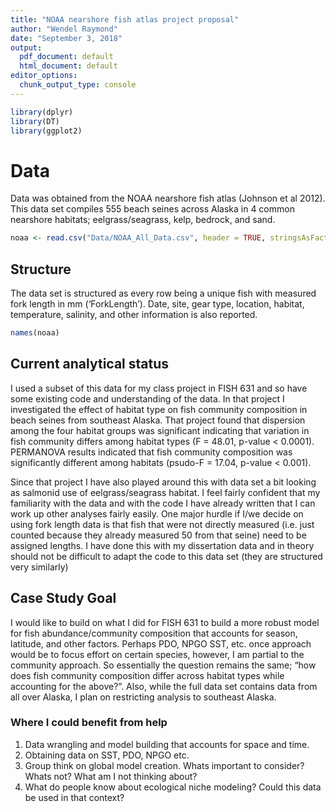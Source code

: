 ```yaml
---
title: "NOAA nearshore fish atlas project proposal"
author: "Wendel Raymond"
date: "September 3, 2018"
output:
  pdf_document: default
  html_document: default
editor_options:
  chunk_output_type: console
---
```


```r
library(dplyr)
library(DT)
library(ggplot2)
```

# Data
Data was obtained from the NOAA nearshore fish atlas (Johnson et al 2012). This data set compiles 555 beach seines across Alaska in 4 common nearshore habitats; eelgrass/seagrass, kelp, bedrock, and sand. 

```r
noaa <- read.csv("Data/NOAA_All_Data.csv", header = TRUE, stringsAsFactors = FALSE)
```

## Structure
The data set is structured as every row being a unique fish with measured fork length in mm ('ForkLength'). Date, site, gear type, location, habitat, temperature, salinity, and other information is also reported.
```r
names(noaa)
```

## Current analytical status
I used a subset of this data for my class project in FISH 631 and so have some existing code and understanding of the data. In that project I investigated the effect of habitat type on fish community composition in beach seines from southeast Alaska. That project found that dispersion among the four habitat groups was significant indicating that variation in fish community differs among habitat types (F = 48.01, p-value < 0.0001). PERMANOVA results indicated that fish community composition was significantly different among habitats (psudo-F = 17.04, p-value < 0.001).

Since that project I have also played around this with data set a bit looking as salmonid use of eelgrass/seagrass habitat. I feel fairly confident that my familiarity with the data and with the code I have already written that I can work up other analyses fairly easily. One major hurdle if I/we decide on using fork length data is that fish that were not directly measured (i.e. just counted because they already measured 50 from that seine) need to be assigned lengths. I have done this with my dissertation data and in theory should not be difficult to adapt the code to this data set (they are structured very similarly)

## Case Study Goal
I would like to build on what I did for FISH 631 to build a more robust model for fish abundance/community composition that accounts for season, latitude, and other factors. Perhaps PDO, NPGO SST, etc. once approach would be to focus effort on certain species, however, I am partial to the community approach. So essentially the question remains the same; "how does fish community composition differ across habitat types while accounting for the above?". Also, while the full data set contains data from all over Alaska, I plan on restricting analysis to southeast Alaska. 

### Where I could benefit from help
1. Data wrangling and model building that accounts for space and time. 
2. Obtaining data on SST, PDO, NPGO etc.
3. Group think on global model creation. Whats important to consider? Whats not? What am I not thinking about?
4. What do people know about ecological niche modeling? Could this data be used in that context?
